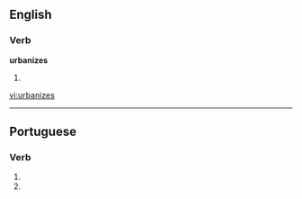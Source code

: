 
==English==

===Verb===
'''urbanizes'''

# {{third-person singular of|[[urbanize]]}}

[[vi:urbanizes]]

----
==Portuguese==

===Verb===
{{pt-verb form}}

# {{pt-verb form of|[[urbanizar]]|ar|subjunctive|present|singular|second}}
# {{pt-verb form of|[[urbanizar]]|ar|imperative|negative|singular|second}}


{{rfc-auto}}